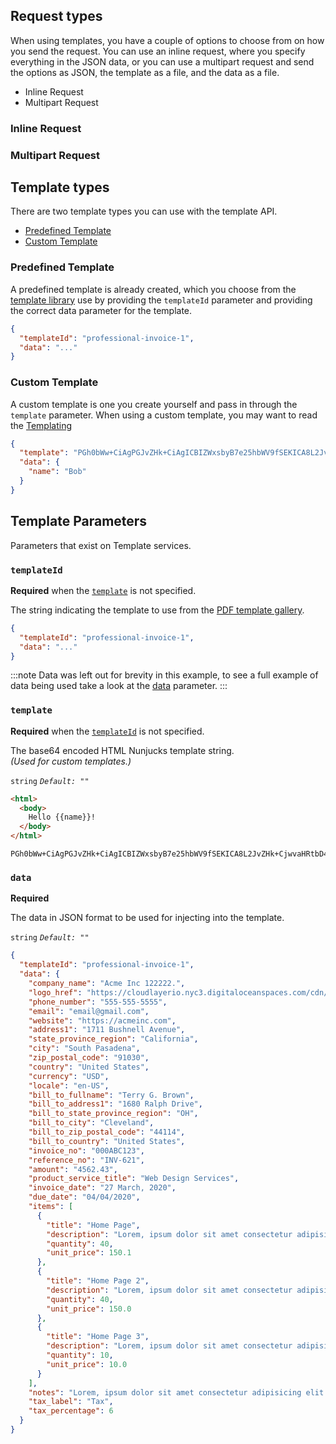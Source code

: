 
## Request types

When using templates, you have a couple of options to choose from on how you send the request. You can use an inline request, where you specify everything in the JSON data, or you can use a multipart request and send the options as JSON, the template as a file, and the data as a file.

- Inline Request
- Multipart Request

### Inline Request


### Multipart Request

## Template types

There are two template types you can use with the template API.

- [Predefined Template](#predefined-template)
- [Custom Template](#custom-template)

### Predefined Template

A predefined template is already created, which you choose from the [template library](https://cloudlayer.io/templates/pdf) use by providing the `templateId` parameter and providing the correct data parameter for the template.

```json title="Example - Predefined Template"
{
  "templateId": "professional-invoice-1",
  "data": "..."
}
```

### Custom Template

A custom template is one you create yourself and pass in through the `template` parameter. When using a custom template, you may want to read the [Templating](templating/)

```json title="Example Custom Template"
{
  "template": "PGh0bWw+CiAgPGJvZHk+CiAgICBIZWxsbyB7e25hbWV9fSEKICA8L2JvZHk+CjwvaHRtbD4=",
  "data": {
    "name": "Bob"
  }
}
```

## Template Parameters

Parameters that exist on Template services.

### `templateId`
**Required** when the [`template`](#template) is not specified.

The string indicating the template to use from the <a href="https://cloudlayer.io/templates/pdf" target="_blank" rel="noopener">PDF template gallery</a>.

```json title="Example - templateId for Invoice Template"
{
  "templateId": "professional-invoice-1",
  "data": "..."
}
```
:::note
Data was left out for brevity in this example, to see a full example of data being used take a look at the [data](#data) parameter.
:::
### `template`

**Required** when the [`templateId`](#templateId) is not specified.

The base64 encoded HTML Nunjucks template string. <br/>
_(Used for custom templates.)_

`string`
_`Default: ""`_

<Tabs>
  <TabItem value="html" label="HTML">

```html title='Template (Before it gets encoded for illustration purposes)'
<html>
  <body>
    Hello {{name}}!
  </body>
</html>
```

  </TabItem>
  <TabItem value="base64" label="Base64String">

```text title='HTML base64 encoded'
PGh0bWw+CiAgPGJvZHk+CiAgICBIZWxsbyB7e25hbWV9fSEKICA8L2JvZHk+CjwvaHRtbD4=
```

  </TabItem>

</Tabs>

### `data`

**Required**

The data in JSON format to be used for injecting into the template.

`string`
_`Default: ""`_

```json title='Sample Data'
{
  "templateId": "professional-invoice-1",
  "data": {
    "company_name": "Acme Inc 122222.",
    "logo_href": "https://cloudlayerio.nyc3.digitaloceanspaces.com/cdn/logo1.svg",
    "phone_number": "555-555-5555",
    "email": "email@gmail.com",
    "website": "https://acmeinc.com",
    "address1": "1711 Bushnell Avenue",
    "state_province_region": "California",
    "city": "South Pasadena",
    "zip_postal_code": "91030",
    "country": "United States",
    "currency": "USD",
    "locale": "en-US",
    "bill_to_fullname": "Terry G. Brown",
    "bill_to_address1": "1680 Ralph Drive",
    "bill_to_state_province_region": "OH",
    "bill_to_city": "Cleveland",
    "bill_to_zip_postal_code": "44114",
    "bill_to_country": "United States",
    "invoice_no": "000ABC123",
    "reference_no": "INV-621",
    "amount": "4562.43",
    "product_service_title": "Web Design Services",
    "invoice_date": "27 March, 2020",
    "due_date": "04/04/2020",
    "items": [
      {
        "title": "Home Page",
        "description": "Lorem, ipsum dolor sit amet consectetur adipisicing elit. Undedeleniti minus blanditiis repudiandae provident, hic laborum eaiure doloremque ipsum, obcaecati, dicta dignissimos optio. Porrodolores voluptatum consequuntur ab doloremque?",
        "quantity": 40,
        "unit_price": 150.1
      },
      {
        "title": "Home Page 2",
        "description": "Lorem, ipsum dolor sit amet consectetur adipisicing elit.",
        "quantity": 40,
        "unit_price": 150.0
      },
      {
        "title": "Home Page 3",
        "description": "Lorem, ipsum dolor sit amet consectetur adipisicing elit. Undedeleniti minus blanditiis repudiandae provident.",
        "quantity": 10,
        "unit_price": 10.0
      }
    ],
    "notes": "Lorem, ipsum dolor sit amet consectetur adipisicing elit. Undedeleniti minus blanditiis repudiandae provident, hic laborum eaiure doloremque ipsum, obcaecati, dicta dignissimos optio. Porrodolores voluptatum consequuntur ab doloremque?",
    "tax_label": "Tax",
    "tax_percentage": 6
  }
}
```
